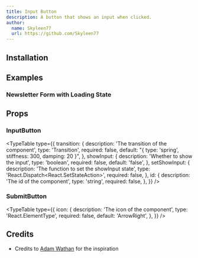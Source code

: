 ```yaml
---
title: Input Button
description: A button that shows an input when clicked.
author:
  name: Skyleen77
  url: https://github.com/Skyleen77
---
```


<ComponentPreview name="input-button-demo" />

## Installation

<ComponentInstallation name="input-button" />

## Examples

### Newsletter Form with Loading State

<ComponentPreview name="input-button-loading-demo" />

## Props

### InputButton

<TypeTable
  type={{
    transition: {
      description: 'The transition of the component',
      type: 'Transition',
      required: false,
      default: "{ type: 'spring', stiffness: 300, damping: 20 }",
    },
    showInput: {
      description: 'Whether to show the input',
      type: 'boolean',
      required: false,
      default: 'false',
    },
    setShowInput: {
      description: 'The function to set the showInput state',
      type: 'React.Dispatch<React.SetStateAction<boolean>>',
      required: false,
    },
    id: {
      description: 'The id of the component',
      type: 'string',
      required: false,
    },
  }}
/>

### SubmitButton

<TypeTable
  type={{
    icon: {
      description: 'The icon of the component',
      type: 'React.ElementType',
      required: false,
      default: 'ArrowRight',
    },
  }}
/>

## Credits

- Credits to [Adam Wathan](https://x.com/adamwathan/status/1890105358519341205) for the inspiration

